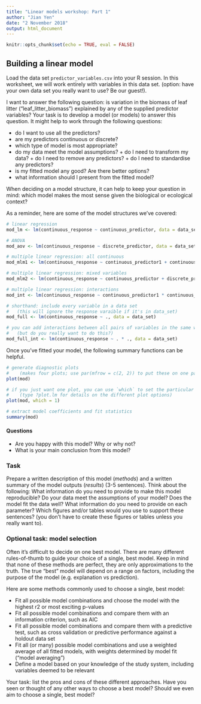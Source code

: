 ```yaml
---
title: "Linear models workshop: Part 1"
author: "Jian Yen"
date: "2 November 2018"
output: html_document
---
```


```r
knitr::opts_chunk$set(echo = TRUE, eval = FALSE)
```

## Building a linear model

Load the data set `predictor_variables.csv` into your R session. In this worksheet, we will work entirely with variables in this data set. (option: have your own data set you really want to use? Be our guest!).

I want to answer the following question: is variation in the biomass of leaf litter ("leaf_litter_biomass") explained by any of the supplied predictor variables? Your task is to develop a model (or models) to answer this question. It might help to work through the following questions:

- do I want to use all the predictors?
- are my predictors continuous or discrete?
- which type of model is most appropriate?
- do my data meet the model assumptions?
       + do I need to transform my data?
       + do I need to remove any predictors?
       + do I need to standardise any predictors?
- is my fitted model any good? Are there better options?
- what information should I present from the fitted model?

When deciding on a  model structure, it can help to keep your question in mind: which model makes the most sense given the biological or ecological context?

As a reminder, here are some of the model structures we've covered:
```r
# linear regression
mod_lm <- lm(continuous_response ~ continuous_predictor, data = data_set)

# ANOVA
mod_aov <- lm(continuous_response ~ discrete_predictor, data = data_set)

# multiple linear regression: all continuous
mod_mlm1 <- lm(continuous_response ~ continuous_predictor1 + continuous_predictor2, data = data_set)

# multiple linear regression: mixed variables
mod_mlm2 <- lm(continuous_response ~ continuous_predictor + discrete_predictor, data = data_set)

# multiple linear regression: interactions
mod_int <- lm(continuous_response ~ continuous_predictor1 * continuous_predictor2, data = data_set)

# shorthand: include every variable in a data set
#   (this will ignore the response varaible if it's in data_set)
mod_full <- lm(continuous_response ~ ., data = data_set)

# you can add interactions between all pairs of variables in the same way
#   (but do you really want to do this?)
mod_full_int <- lm(continuous_response ~ . * ., data = data_set)
```

Once you've fitted your model, the following summary functions can be helpful.
```r
# generate diagnostic plots
#    (makes four plots; use par(mfrow = c(2, 2)) to put these on one page)
plot(mod)

# if you just want one plot, you can use `which` to set the particular plot
#    (type ?plot.lm for details on the different plot options)
plot(mod, which = 1)

# extract model coefficients and fit statistics
summary(mod)
```

#### Questions
- Are you happy with this model? Why or why not?
- What is your main conclusion from this model?

### Task
Prepare a written description of this model (*methods*) and a written summary of the model outputs (*results*) (3-5 sentences). Think about the following: What information do you need to provide to make this model reproducible? Do your data meet the assumptions of your model? Does the model fit the data well? What information do you need to provide on each parameter? Which figures and/or tables would you use to support these sentences? (you don't have to create these figures or tables unless you really want to).

### Optional task: model selection
Often it's difficult to decide on one best model. There are many different rules-of-thumb to guide your choice of a single, best model. Keep in mind that none of these methods are perfect, they are only approximations to the truth. The true "best" model will depend on a range on factors, including the purpose of the model (e.g. explanation vs prediction).

Here are some methods commonly used to choose a single, best model:

- Fit all possible model combinations and choose the model with the highest r2 or most exciting p-values
- Fit all possible model combinations and compare them with an information criterion, such as AIC
- Fit all possible model combinations and compare them with a predictive test, such as cross validation or predictive performance against a holdout data set
- Fit all (or many) possible model combinations and use a weighted average of all fitted models, with weights determined by model fit ("model averaging")
- Define a model based on your knowledge of the study system, including variables deemed to be relevant

Your task: list the pros and cons of these different approaches. Have you seen or thought of any other ways to choose a best model? Should we even aim to choose a single, best model?
